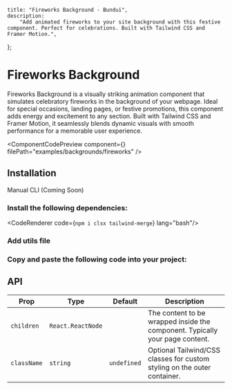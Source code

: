     title: "Fireworks Background - Bundui",
    description:
        "Add animated fireworks to your site background with this festive component. Perfect for celebrations. Built with Tailwind CSS and Framer Motion.",
};


# Fireworks Background

Fireworks Background is a visually striking animation component that simulates celebratory fireworks in the background of your webpage. Ideal for special occasions, landing pages, or festive promotions, this component adds energy and excitement to any section. Built with Tailwind CSS and Framer Motion, it seamlessly blends dynamic visuals with smooth performance for a memorable user experience.

<ComponentCodePreview
    component={<FireworksBackgroundExample/>}
    filePath="examples/backgrounds/fireworks"
/>

## Installation

<Tabs defaultValue="manual" className="w-[400px]">
    <TabsList>
        <TabsTrigger value="manual">Manual</TabsTrigger>
        <TabsTrigger disabled value="cli">CLI (Coming Soon)</TabsTrigger>
    </TabsList>
</Tabs>

### Install the following dependencies:

<CodeRenderer code={`npm i clsx tailwind-merge`} lang="bash"/>

### Add utils file

<CodeBlock filePath="lib/utils.ts" />

### Copy and paste the following code into your project:

<CodeBlock filePath="components/core/backgrounds/fireworks.tsx" />

## API

| Prop        | Type              | Default      | Description                                                                  |
|-------------|-------------------|--------------|------------------------------------------------------------------------------|
| `children`  | `React.ReactNode` |              | The content to be wrapped inside the component. Typically your page content. |
| `className` | `string`          | `undefined`  | Optional Tailwind/CSS classes for custom styling on the outer container.  |

